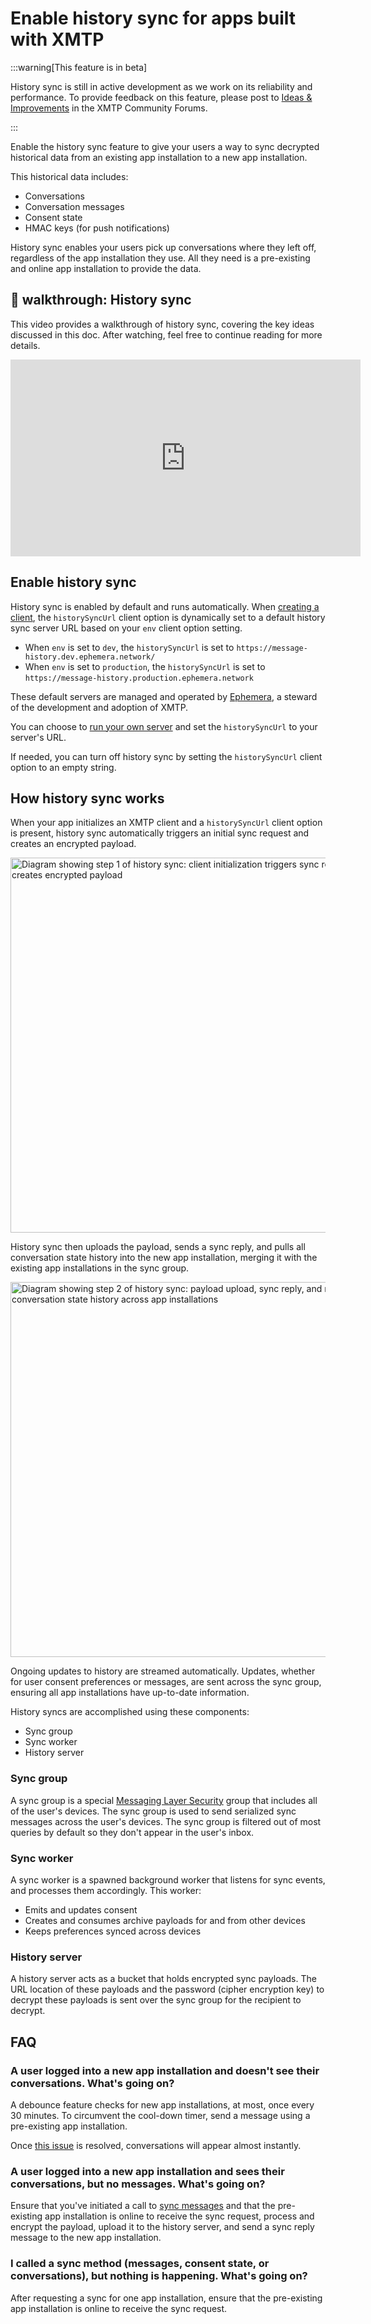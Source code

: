 # Enable history sync for apps built with XMTP

:::warning[This feature is in beta]

History sync is still in active development as we work on its reliability and performance. To provide feedback on this feature, please post to [Ideas & Improvements](https://community.xmtp.org/c/general/ideas/54) in the XMTP Community Forums.

:::

Enable the history sync feature to give your users a way to sync decrypted historical data from an existing app installation to a new app installation.

This historical data includes:

- Conversations
- Conversation messages
- Consent state
- HMAC keys (for push notifications)

History sync enables your users pick up conversations where they left off, regardless of the app installation they use. All they need is a pre-existing and online app installation to provide the data.

## 🎥 walkthrough: History sync

This video provides a walkthrough of history sync, covering the key ideas discussed in this doc. After watching, feel free to continue reading for more details.

<iframe
  width="560"
  height="315"
  src="https://www.youtube.com/embed/_FtNqtjk-ls?si=uZ_Mnh9phF6y2h-O"
  title="YouTube video player"
  frameBorder="0"
  allow="accelerometer; autoplay; clipboard-write; encrypted-media; gyroscope; picture-in-picture; web-share"
  referrerPolicy="strict-origin-when-cross-origin"
  allowFullScreen></iframe>

## Enable history sync

History sync is enabled by default and runs automatically. When [creating a client](/chat-apps/core-messaging/create-a-client), the `historySyncUrl` client option is dynamically set to a default history sync server URL based on your `env` client option setting.

- When `env` is set to `dev`, the `historySyncUrl` is set to `https://message-history.dev.ephemera.network/`
- When `env` is set to `production`, the `historySyncUrl` is set to `https://message-history.production.ephemera.network`

These default servers are managed and operated by [Ephemera](https://ephemerahq.com/), a steward of the development and adoption of XMTP.

You can choose to [run your own server](https://github.com/xmtp/xmtp-message-history-server) and set the `historySyncUrl` to your server's URL.

If needed, you can turn off history sync by setting the `historySyncUrl` client option to an empty string.

## How history sync works

When your app initializes an XMTP client and a `historySyncUrl` client option is present, history sync automatically triggers an initial sync request and creates an encrypted payload.

<div>
  <img
    src="https://raw.githubusercontent.com/xmtp/docs-xmtp-org/refs/heads/main/docs/pages/img/history-sync-step1.png"
    width="600px"
    alt="Diagram showing step 1 of history sync: client initialization triggers sync request and creates encrypted payload"
  />
</div>

History sync then uploads the payload, sends a sync reply, and pulls all conversation state history into the new app installation, merging it with the existing app installations in the sync group.

<div>
  <img
    src="https://raw.githubusercontent.com/xmtp/docs-xmtp-org/refs/heads/main/docs/pages/img/history-sync-step2.png"
    width="600px"
    alt="Diagram showing step 2 of history sync: payload upload, sync reply, and merging conversation state history across app installations"
  />
</div>

Ongoing updates to history are streamed automatically. Updates, whether for user consent preferences or messages, are sent across the sync group, ensuring all app installations have up-to-date information.

History syncs are accomplished using these components:

- Sync group
- Sync worker
- History server

### Sync group

A sync group is a special [Messaging Layer Security](/protocol/security) group that includes all of the user's devices. The sync group is used to send serialized sync messages across the user's devices. The sync group is filtered out of most queries by default so they don't appear in the user's inbox.

### Sync worker

A sync worker is a spawned background worker that listens for sync events, and processes them accordingly. This worker:

- Emits and updates consent
- Creates and consumes archive payloads for and from other devices
- Keeps preferences synced across devices

### History server

A history server acts as a bucket that holds encrypted sync payloads. The URL location of these payloads and the password (cipher encryption key) to decrypt these payloads is sent over the sync group for the recipient to decrypt.

## FAQ

### A user logged into a new app installation and doesn't see their conversations. What's going on?

A debounce feature checks for new app installations, at most, once every 30 minutes. To circumvent the cool-down timer, send a message using a pre-existing app installation.

Once [this issue](https://github.com/xmtp/libxmtp/issues/1309) is resolved, conversations will appear almost instantly.

### A user logged into a new app installation and sees their conversations, but no messages. What's going on?

Ensure that you've initiated a call to [sync messages](/chat-apps/list-stream-sync/sync-and-syncall#sync-all-new-welcomes-conversations-messages-and-preferences) and that the pre-existing app installation is online to receive the sync request, process and encrypt the payload, upload it to the history server, and send a sync reply message to the new app installation.

### I called a sync method (messages, consent state, or conversations), but nothing is happening. What's going on?

After requesting a sync for one app installation, ensure that the pre-existing app installation is online to receive the sync request.
